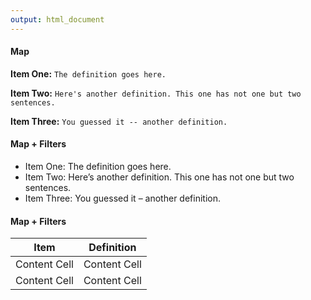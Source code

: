 ```yaml
---
output: html_document
---
```


#### Map

**Item One:** `The definition goes here.`

**Item Two:** `Here's another definition. This one has not one but two sentences.`

**Item Three:** `You guessed it -- another definition.`

#### Map + Filters

* Item One: The definition goes here.
* Item Two: Here's another definition. This one has not one but two sentences.
* Item Three: You guessed it -- another definition.

#### Map + Filters

Item          | Definition
------------- | -------------
Content Cell  | Content Cell
Content Cell  | Content Cell

